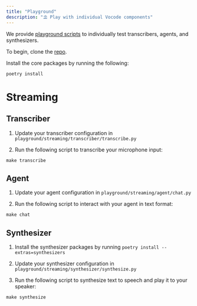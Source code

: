 ```yaml
---
title: "Playground"
description: "⛱ Play with individual Vocode components"
---
```


We provide [playground scripts](https://github.com/vocodedev/vocode-python/tree/main/playground) to individually
test transcribers, agents, and synthesizers.

To begin, clone the [repo](https://github.com/vocodedev/vocode-python).

Install the core packages by running the following:
```
poetry install
```

# Streaming

## Transcriber

1. Update your transcriber configuration in `playground/streaming/transcriber/transcribe.py`

2. Run the following script to transcribe your microphone input:

```
make transcribe
```

## Agent

1. Update your agent configuration in `playground/streaming/agent/chat.py`

2. Run the following script to interact with your agent in text format:

```
make chat
```

## Synthesizer

1. Install the synthesizer packages by running `poetry install --extras=synthesizers`

2. Update your synthesizer configuration in `playground/streaming/synthesizer/synthesize.py`

3. Run the following script to synthesize text to speech and play it to your speaker:

```
make synthesize
```

